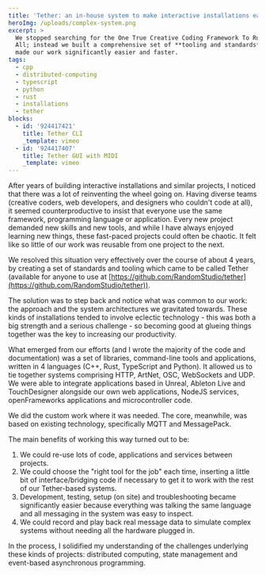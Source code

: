 ```yaml
---
title: 'Tether: an in-house system to make interactive installations easier'
heroImg: /uploads/complex-system.png
excerpt: >
  We stopped searching for the One True Creative Coding Framework To Rule Them
  All; instead we built a comprehensive set of **tooling and standards** that
  made our work significantly easier and faster.
tags:
  - cpp
  - distributed-computing
  - typescript
  - python
  - rust
  - installations
  - tether
blocks:
  - id: '924417421'
    title: Tether CLI
    _template: vimeo
  - id: '924417407'
    title: Tether GUI with MIDI
    _template: vimeo
---
```


After years of building interactive installations and similar projects, I noticed that there was a lot of reinventing the wheel going on. Having diverse teams (creative coders, web developers, and designers who couldn't code at all), it seemed counterproductive to insist that everyone use the same framework, programming language or application. Every new project demanded new skills and new tools, and while I have always enjoyed learning new things, these fast-paced projects could often be chaotic. It felt like so little of our work was reusable from one project to the next.

We resolved this situation very effectively over the course of about 4 years, by creating a set of standards and tooling which came to be called Tether (available for anyone to use at [https://github.com/RandomStudio/tether](https://github.com/RandomStudio/tether)).

The solution was to step back and notice what was common to our work: the approach and the system architectures we gravitated towards. These kinds of installations tended to involve eclectic technology - this was both a big strength and a serious challenge - so becoming good at glueing things together was the key to increasing our productivity.

What emerged from our efforts (and I wrote the majority of the code and documentation) was a set of libraries, command-line tools and applications, written in 4 languages (C++, Rust, TypeScript and Python). It allowed us to tie together systems comprising HTTP, ArtNet, OSC, WebSockets and UDP. We were able to integrate applications based in Unreal, Ableton Live and TouchDesigner alongside our own web applications, NodeJS services, openFrameworks applications and microcontroller code.

We did the custom work where it was needed. The core, meanwhile, was based on existing technology, specifically MQTT and MessagePack.

The main benefits of working this way turned out to be:

1. We could re-use lots of code, applications and services between projects.
2. We could choose the "right tool for the job" each time, inserting a little bit of interface/bridging code if necessary to get it to work with the rest of our Tether-based systems.
3. Development, testing, setup (on site) and troubleshooting became significantly easier because everything was talking the same language and all messaging in the system was easy to inspect.
4. We could record and play back real message data to simulate complex systems without needing all the hardware plugged in.

In the process, I solidified my understanding of the challenges underlying these kinds of projects: distributed computing, state management and event-based asynchronous programming.
